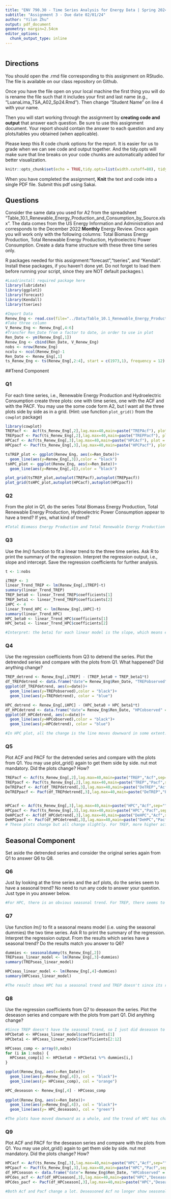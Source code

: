 ```yaml
---
title: "ENV 790.30 - Time Series Analysis for Energy Data | Spring 2024"
subtitle: "Assignment 3 - Due date 02/01/24"
author: "Yilun Zhu"
output: pdf_document
geometry: margin=2.54cm
editor_options: 
  chunk_output_type: inline
---
```

```r

```
  
## Directions
  
You should open the .rmd file corresponding to this assignment on RStudio. The file is available on our class repository on Github. 

Once you have the file open on your local machine the first thing you will do is rename the file such that it includes your first and last name (e.g., "LuanaLima_TSA_A02_Sp24.Rmd"). Then change "Student Name" on line 4 with your name. 

Then you will start working through the assignment by  **creating code and output** that answer each question. Be sure to use this assignment document. Your report should contain the answer to each question and any plots/tables you obtained (when applicable).

Please keep this R code chunk options for the report. It is easier for us to grade when we can see code and output together. And the tidy.opts will make sure that line breaks on your code chunks are automatically added for better visualization. 

```r
knitr::opts_chunk$set(echo = TRUE,tidy.opts=list(width.cutoff=80), tidy=FALSE) 
```

When you have completed the assignment, **Knit** the text and code into a single PDF file. Submit this pdf using Sakai. 

## Questions 

Consider the same data you used for A2 from the spreadsheet "Table_10.1_Renewable_Energy_Production_and_Consumption_by_Source.xlsx". The data comes from the US Energy Information and Administration and corresponds to the December 2022 **Monthly** Energy Review. Once again you will work only with the following columns: Total Biomass Energy Production, Total Renewable Energy Production, Hydroelectric Power Consumption. Create a data frame structure with these three time series only. 

R packages needed for this assignment:"forecast","tseries", and "Kendall". Install these packages, if you haven't done yet. Do not forget to load them before running your script, since they are NOT default packages.\\

```r
#Load/install required package here
library(lubridate)
library(ggplot2)
library(forecast)
library(Kendall)
library(tseries)

#Import Data
Renew_Eng <- read.csv(file="../Data/Table_10.1_Renewable_Energy_Production_and_Consumption_by_Source.csv",header=TRUE,dec = ".",sep=",",stringsAsFactors = TRUE)
#Take three column
V_Renew_Eng <- Renew_Eng[,4:6]
#Transfer Ren_Date from a factor to date, in order to use in plot
Ren_Date <- ym(Renew_Eng[,1])
Renew_Eng <- cbind(Ren_Date, V_Renew_Eng)
nobs <- nrow(Renew_Eng)
ncolu <- ncol(Renew_Eng)-1
Ren_Date <- Renew_Eng[,1]
ts_Renew_Eng <- ts(Renew_Eng[,2:4], start = c(1973,1), frequency = 12)
```

##Trend Component

### Q1
For each time series, i.e., Renewable Energy Production and Hydroelectric Consumption create three plots: one with time series, one with the ACF and with the PACF. You may use the some code form A2, but I want all the three plots side by side as in a grid.
(Hint: use function `plot_grid()` from the `cowplot` package)
```r
library(cowplot)
TREPacf <-  Acf(ts_Renew_Eng[,2],lag.max=40,main=paste("TREPAcf"), plot = FALSE) 
TREPpacf <- Pacf(ts_Renew_Eng[,2],lag.max=40,main=paste("TREPPacf"), plot = FALSE)
HPCacf <- Acf(ts_Renew_Eng[,3],lag.max=40,main=paste("HPCAcf"), plot = FALSE) 
HPCpacf <- Pacf(ts_Renew_Eng[,3],lag.max=40,main=paste("HPCPacf"), plot = FALSE)

tsTREP_plot <- ggplot(Renew_Eng, aes(x=Ren_Date))+
  geom_line(aes(y=Renew_Eng[,3]),color = "black")
tsHPC_plot <- ggplot(Renew_Eng, aes(x=Ren_Date))+
  geom_line(aes(y=Renew_Eng[,4]),color = "black")

plot_grid(tsTREP_plot,autoplot(TREPacf),autoplot(TREPpacf))
plot_grid(tsHPC_plot,autoplot(HPCacf),autoplot(HPCpacf))

```

### Q2
From the plot in Q1, do the series Total Biomass Energy Production, Total Renewable Energy Production, Hydroelectric Power Consumption appear to have a trend? If yes, what kind of trend?

```r
#Total Biomass Energy Production and Total Renewable Energy Production all have a declining trend. Hydroelectric Power Consumption seems doesn't have trend.
```

### Q3
Use the *lm()* function to fit a linear trend to the three time series. Ask R to print the summary of the regression. Interpret the regression output, i.e., slope and intercept. Save the regression coefficients for further analysis.

```r
t <- 1:nobs

iTREP <- 3 
linear_Trend_TREP <- lm(Renew_Eng[,iTREP]~t)
summary(linear_Trend_TREP)
TREP_beta0 <- linear_Trend_TREP$coefficients[1]
TREP_beta1 <- linear_Trend_TREP$coefficients[2]
iHPC <- 4 
linear_Trend_HPC <- lm(Renew_Eng[,iHPC]~t)
summary(linear_Trend_HPC)
HPC_beta0 <- linear_Trend_HPC$coefficients[1]
HPC_beta1 <- linear_Trend_HPC$coefficients[2]

#Interpret: the beta1 for each linear model is the slope, which means each unit increase in independent variable t will cause beta1 unit increase in TBEP/TREP/HPC. Or it means, for each month after 1973 Jan, TREP will produce 0.704 more units than last month, HPC will consume less 0.00985 units than last month. Intercept can be treated as an estimate of TREP/HPC in 1972 December, since it means t = 0 and we set 1973 Jan is t = 1. 
```
 
### Q4
Use the regression coefficients from Q3 to detrend the series. Plot the detrended series and compare with the plots from Q1. What happened? Did anything change?

```r

TREP_detrend <- Renew_Eng[,iTREP] - (TREP_beta0 + TREP_beta1*t)
df_TREPdetrend <- data.frame("date"= Renew_Eng$Ren_Date, "TREPobserved" = Renew_Eng[,iTREP], "TREPdetrend" = TREP_detrend)
ggplot(df_TREPdetrend, aes(x=date))+
  geom_line(aes(y=TREPobserved),color = "black")+
  geom_line(aes(y=TREPdetrend), color = "blue")

HPC_detrend <- Renew_Eng[,iHPC] - (HPC_beta0 + HPC_beta1*t)
df_HPCdetrend <- data.frame("date"= Renew_Eng$Ren_Date, "HPCobserved" = Renew_Eng[,iHPC], "HPCdetrend" = HPC_detrend)
ggplot(df_HPCdetrend, aes(x=date))+
  geom_line(aes(y=HPCobserved),color = "black")+
  geom_line(aes(y=HPCdetrend), color = "blue")

#In HPC plot, all the change is the line moves downward in some extent. In TREP plot, the line also moves downward and the magnitude of change from 2010 to 2020 is much smaller.

```

### Q5
Plot ACF and PACF for the detrended series and compare with the plots from Q1. You may use plot_grid() again to get them side by side. nut mot mandatory. Did the plots change? How?

```r
TREPacf <- Acf(ts_Renew_Eng[,2],lag.max=40,main=paste("TREP","Acf",sep="")) 
TREPpacf <- Pacf(ts_Renew_Eng[,2],lag.max=40,main=paste("TREP","Pacf",sep=""))
DeTREPacf <- Acf(df_TREPdetrend[,3],lag.max=40,main=paste("DeTREP","Acf",sep="")) 
DeTREPpacf <- Pacf(df_TREPdetrend[,3],lag.max=40,main=paste("DeTREP","Pacf",sep=""))


HPCacf <- Acf(ts_Renew_Eng[,3],lag.max=40,main=paste("HPC","Acf",sep="")) 
HPCpacf <- Pacf(ts_Renew_Eng[,3],lag.max=40,main=paste("HPC","Pacf",sep=""))
DeHPCacf <- Acf(df_HPCdetrend[,3],lag.max=40,main=paste("DeHPC","Acf",sep="")) 
DeHPCpacf <- Pacf(df_HPCdetrend[,3],lag.max=40,main=paste("DeHPC","Pacf",sep=""))
# These plots change but all change slightly. For TREP, more higher acf and pacf shows after detrend. For HPC, there is almost no change. 

```

## Seasonal Component

Set aside the detrended series and consider the original series again from Q1 to answer Q6 to Q8.

### Q6
Just by looking at the time series and the acf plots, do the series seem to have a seasonal trend? No need to run any code to answer your question. Just type in you answer below.

```r
#For HPC, there is an obvious seasonal trend. For TREP, there seems to have a small decreasing seasonal trend which reach its summit every 12 lag. (12,24,36 in detrended acf)
```

### Q7
Use function *lm()* to fit a seasonal means model (i.e. using the seasonal dummies) the two time series. Ask R to print the summary of the regression. Interpret the regression output. From the results which series have a seasonal trend? Do the results match you answer to Q6?

```r
dummies <- seasonaldummy(ts_Renew_Eng[,2])
TREPseas_linear_model <- lm(Renew_Eng[,3]~dummies)
summary(TREPseas_linear_model)

HPCseas_linear_model <- lm(Renew_Eng[,4]~dummies)
summary(HPCseas_linear_model)

#The result shows HPC has a seasonal trend and TREP doesn't since its regression has a great P value.
```

### Q8
Use the regression coefficients from Q7 to deseason the series. Plot the deseason series and compare with the plots from part Q1. Did anything change?

```r
#Since TREP doesn't have the seasonal trend, so I just did deseason to HPC.
HPCbeta0 <- HPCseas_linear_model$coefficients[1]
HPCbeta1 <- HPCseas_linear_model$coefficients[2:12]

HPCseas_comp <- array(0,nobs)
for (i in 1:nobs) {
  HPCseas_comp[i] <- HPCbeta0 + HPCbeta1 %*% dummies[i,]
}

ggplot(Renew_Eng, aes(x=Ren_Date))+
  geom_line(aes(y=Renew_Eng[,4]), col = "black")+
  geom_line(aes(y= HPCseas_comp), col = "orange")

HPC_deseason <- Renew_Eng[,4] - HPCseas_comp
  
ggplot(Renew_Eng, aes(x=Ren_Date))+
  geom_line(aes(y=Renew_Eng[,4]), col = "black")+
  geom_line(aes(y= HPC_deseason), col = "green")

#The plots have moved downward as a whole, and the trend of HPC has changed in some time periods.
```

### Q9
Plot ACF and PACF for the deseason series and compare with the plots from Q1. You may use plot_grid() again to get them side by side. nut mot mandatory. Did the plots change? How?

```r
HPCacf <- Acf(ts_Renew_Eng[,3],lag.max=40,main=paste("HPC","Acf",sep="")) 
HPCpacf <- Pacf(ts_Renew_Eng[,3],lag.max=40,main=paste("HPC","Pacf",sep=""))
df_HPCseason <- data.frame("date"= Renew_Eng$Ren_Date, "HPCobserved" = Renew_Eng[,iHPC], "HPCseason" = HPC_deseason)
HPCdes_acf <- Acf(df_HPCseason[,3],lag.max=40,main=paste("HPC","Deseason Acf",sep=" "))
HPCdes_pacf <- Pacf(df_HPCseason[,3],lag.max=40,main=paste("HPC","Deseason Pacf",sep=" "))

#Both Acf and Pacf change a lot. Deseasoned Acf no longer show seasonal change but a decreasing acf gradually decrease to 0 and become negative. For Pacf, except the 1st lag, all other lags' pacf decrease and are below the significant threshold levels.
```
